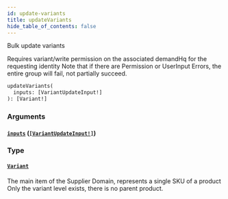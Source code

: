 ```yaml
---
id: update-variants
title: updateVariants
hide_table_of_contents: false
---
```



Bulk update variants

Requires variant/write permission on the associated demandHq for the requesting identity
Note that if there are Permission or UserInput Errors, the entire group will fail, not partially succeed.

```graphql
updateVariants(
  inputs: [VariantUpdateInput!]
): [Variant!]
```


### Arguments

#### [`inputs`](#) ([`[VariantUpdateInput!]`](/developers/demandhq-apis/demand-api/graphql/reference/inputs/variant-update-input))




### Type

#### [`Variant`](/developers/demandhq-apis/demand-api/graphql/reference/objects/variant)

The main item of the Supplier Domain, represents a single SKU of a product
Only the variant level exists, there is no parent product.




